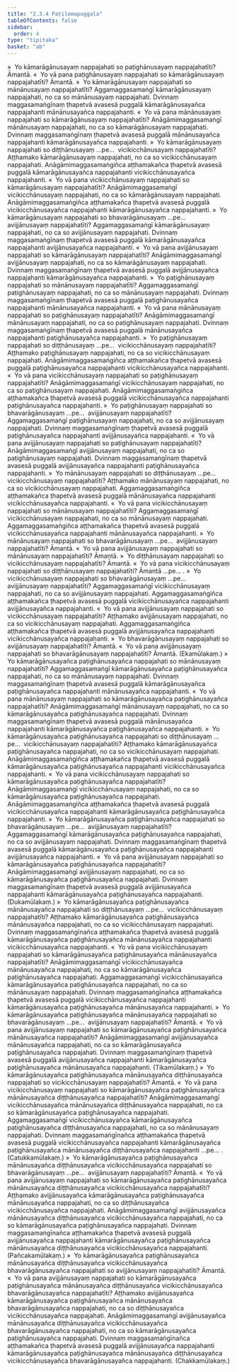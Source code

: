 ```yaml
---
title: "2.3.4 Paṭilomapuggala"
tableOfContents: false
sidebar:
  order: 4
type: "tipitaka"
basket: "ab"
---
```



<DynamicBreadcrumb />

<Division number="165">

<Paragraph number="1110">
»  Yo kāmarāgānusayaṃ nappajahati so paṭighānusayaṃ nappajahatīti? Āmantā.
</Paragraph>

<Paragraph number="1111">
«  Yo vā pana paṭighānusayaṃ nappajahati so kāmarāgānusayaṃ nappajahatīti? Āmantā.
</Paragraph>

<Paragraph number="1112">
»  Yo kāmarāgānusayaṃ nappajahati so mānānusayaṃ nappajahatīti?
</Paragraph>

<Paragraph number="1113">
Aggamaggasamaṅgī kāmarāgānusayaṃ nappajahati, no ca so mānānusayaṃ nappajahati. Dvinnaṃ maggasamaṅgīnaṃ ṭhapetvā avasesā puggalā kāmarāgānusayañca nappajahanti mānānusayañca nappajahanti.
</Paragraph>

<Paragraph number="1114">
«  Yo vā pana mānānusayaṃ nappajahati so kāmarāgānusayaṃ nappajahatīti?
</Paragraph>

<Paragraph number="1115">
Anāgāmimaggasamaṅgī mānānusayaṃ nappajahati, no ca so kāmarāgānusayaṃ nappajahati. Dvinnaṃ maggasamaṅgīnaṃ ṭhapetvā avasesā puggalā mānānusayañca nappajahanti kāmarāgānusayañca nappajahanti.
</Paragraph>

<Paragraph number="1116">
»  Yo kāmarāgānusayaṃ nappajahati so diṭṭhānusayaṃ …pe…  vicikicchānusayaṃ nappajahatīti?
</Paragraph>

<Paragraph number="1117">
Aṭṭhamako kāmarāgānusayaṃ nappajahati, no ca so vicikicchānusayaṃ nappajahati. Anāgāmimaggasamaṅgiñca aṭṭhamakañca ṭhapetvā avasesā puggalā kāmarāgānusayañca nappajahanti vicikicchānusayañca nappajahanti.
</Paragraph>

<Paragraph number="1118">
«  Yo vā pana vicikicchānusayaṃ nappajahati so kāmarāgānusayaṃ nappajahatīti?
</Paragraph>

<Paragraph number="1119">
Anāgāmimaggasamaṅgī vicikicchānusayaṃ nappajahati, no ca so kāmarāgānusayaṃ nappajahati. Anāgāmimaggasamaṅgiñca aṭṭhamakañca ṭhapetvā avasesā puggalā vicikicchānusayañca nappajahanti kāmarāgānusayañca nappajahanti.
</Paragraph>

<Paragraph number="1120">
»  Yo kāmarāgānusayaṃ nappajahati so bhavarāgānusayaṃ …pe…  avijjānusayaṃ nappajahatīti?
</Paragraph>

<Paragraph number="1121">
Aggamaggasamaṅgī kāmarāgānusayaṃ nappajahati, no ca so avijjānusayaṃ nappajahati. Dvinnaṃ maggasamaṅgīnaṃ ṭhapetvā avasesā puggalā kāmarāgānusayañca nappajahanti avijjānusayañca nappajahanti.
</Paragraph>

<Paragraph number="1122">
«  Yo vā pana avijjānusayaṃ nappajahati so kāmarāgānusayaṃ nappajahatīti?
</Paragraph>

<Paragraph number="1123">
Anāgāmimaggasamaṅgī avijjānusayaṃ nappajahati, no ca so kāmarāgānusayaṃ nappajahati. Dvinnaṃ maggasamaṅgīnaṃ ṭhapetvā avasesā puggalā avijjānusayañca nappajahanti kāmarāgānusayañca nappajahanti.
</Paragraph>

</Division>
<Division number="166">

<Paragraph number="1124">
»  Yo paṭighānusayaṃ nappajahati so mānānusayaṃ nappajahatīti?
</Paragraph>

<Paragraph number="1125">
Aggamaggasamaṅgī paṭighānusayaṃ nappajahati, no ca so mānānusayaṃ nappajahati. Dvinnaṃ maggasamaṅgīnaṃ ṭhapetvā avasesā puggalā paṭighānusayañca nappajahanti mānānusayañca nappajahanti.
</Paragraph>

<Paragraph number="1126">
«  Yo vā pana mānānusayaṃ nappajahati so paṭighānusayaṃ nappajahatīti?
</Paragraph>

<Paragraph number="1127">
Anāgāmimaggasamaṅgī mānānusayaṃ nappajahati, no ca so paṭighānusayaṃ nappajahati. Dvinnaṃ maggasamaṅgīnaṃ ṭhapetvā avasesā puggalā mānānusayañca nappajahanti paṭighānusayañca nappajahanti.
</Paragraph>

<Paragraph number="1128">
»  Yo paṭighānusayaṃ nappajahati so diṭṭhānusayaṃ …pe…  vicikicchānusayaṃ nappajahatīti?
</Paragraph>

<Paragraph number="1129">
Aṭṭhamako paṭighānusayaṃ nappajahati, no ca so vicikicchānusayaṃ nappajahati. Anāgāmimaggasamaṅgiñca aṭṭhamakañca ṭhapetvā avasesā puggalā paṭighānusayañca nappajahanti vicikicchānusayañca nappajahanti.
</Paragraph>

<Paragraph number="1130">
«  Yo vā pana vicikicchānusayaṃ nappajahati so paṭighānusayaṃ nappajahatīti?
</Paragraph>

<Paragraph number="1131">
Anāgāmimaggasamaṅgī vicikicchānusayaṃ nappajahati, no ca so paṭighānusayaṃ nappajahati. Anāgāmimaggasamaṅgiñca aṭṭhamakañca ṭhapetvā avasesā puggalā vicikicchānusayañca nappajahanti paṭighānusayañca nappajahanti.
</Paragraph>

<Paragraph number="1132">
»  Yo paṭighānusayaṃ nappajahati so bhavarāgānusayaṃ …pe…  avijjānusayaṃ nappajahatīti?
</Paragraph>

<Paragraph number="1133">
Aggamaggasamaṅgī paṭighānusayaṃ nappajahati, no ca so avijjānusayaṃ nappajahati. Dvinnaṃ maggasamaṅgīnaṃ ṭhapetvā avasesā puggalā paṭighānusayañca nappajahanti avijjānusayañca nappajahanti.
</Paragraph>

<Paragraph number="1134">
«  Yo vā pana avijjānusayaṃ nappajahati so paṭighānusayaṃ nappajahatīti?
</Paragraph>

<Paragraph number="1135">
Anāgāmimaggasamaṅgī avijjānusayaṃ nappajahati, no ca so paṭighānusayaṃ nappajahati. Dvinnaṃ maggasamaṅgīnaṃ ṭhapetvā avasesā puggalā avijjānusayañca nappajahanti paṭighānusayañca nappajahanti.
</Paragraph>

</Division>
<Division number="167">

<Paragraph number="1136">
»  Yo mānānusayaṃ nappajahati so diṭṭhānusayaṃ …pe…  vicikicchānusayaṃ nappajahatīti?
</Paragraph>

<Paragraph number="1137">
Aṭṭhamako mānānusayaṃ nappajahati, no ca so vicikicchānusayaṃ nappajahati. Aggamaggasamaṅgiñca aṭṭhamakañca ṭhapetvā avasesā puggalā mānānusayañca nappajahanti vicikicchānusayañca nappajahanti.
</Paragraph>

<Paragraph number="1138">
«  Yo vā pana vicikicchānusayaṃ nappajahati so mānānusayaṃ nappajahatīti?
</Paragraph>

<Paragraph number="1139">
Aggamaggasamaṅgī vicikicchānusayaṃ nappajahati, no ca so mānānusayaṃ nappajahati. Aggamaggasamaṅgiñca aṭṭhamakañca ṭhapetvā avasesā puggalā vicikicchānusayañca nappajahanti mānānusayañca nappajahanti.
</Paragraph>

<Paragraph number="1140">
»  Yo mānānusayaṃ nappajahati so bhavarāgānusayaṃ …pe…  avijjānusayaṃ nappajahatīti? Āmantā.
</Paragraph>

<Paragraph number="1141">
«  Yo vā pana avijjānusayaṃ nappajahati so mānānusayaṃ nappajahatīti? Āmantā.
</Paragraph>

</Division>
<Division number="168">

<Paragraph number="1142">
»  Yo diṭṭhānusayaṃ nappajahati so vicikicchānusayaṃ nappajahatīti? Āmantā.
</Paragraph>

<Paragraph number="1143">
«  Yo vā pana vicikicchānusayaṃ nappajahati so diṭṭhānusayaṃ nappajahatīti? Āmantā …pe… .
</Paragraph>

</Division>
<Division number="169">

<Paragraph number="1144">
»  Yo vicikicchānusayaṃ nappajahati so bhavarāgānusayaṃ …pe…  avijjānusayaṃ nappajahatīti?
</Paragraph>

<Paragraph number="1145">
Aggamaggasamaṅgī vicikicchānusayaṃ nappajahati, no ca so avijjānusayaṃ nappajahati. Aggamaggasamaṅgiñca aṭṭhamakañca ṭhapetvā avasesā puggalā vicikicchānusayañca nappajahanti avijjānusayañca nappajahanti.
</Paragraph>

<Paragraph number="1146">
«  Yo vā pana avijjānusayaṃ nappajahati so vicikicchānusayaṃ nappajahatīti?
</Paragraph>

<Paragraph number="1147">
Aṭṭhamako avijjānusayaṃ nappajahati, no ca so vicikicchānusayaṃ nappajahati. Aggamaggasamaṅgiñca aṭṭhamakañca ṭhapetvā avasesā puggalā avijjānusayañca nappajahanti vicikicchānusayañca nappajahanti.
</Paragraph>

</Division>
<Division number="170">

<Paragraph number="1148">
»  Yo bhavarāgānusayaṃ nappajahati so avijjānusayaṃ nappajahatīti? Āmantā.
</Paragraph>

<Paragraph number="1149">
«  Yo vā pana avijjānusayaṃ nappajahati so bhavarāgānusayaṃ nappajahatīti? Āmantā. (Ekamūlakaṃ.)
</Paragraph>

</Division>
<Division number="171">

<Paragraph number="1150">
»  Yo kāmarāgānusayañca paṭighānusayañca nappajahati so mānānusayaṃ nappajahatīti?
</Paragraph>

<Paragraph number="1151">
Aggamaggasamaṅgī kāmarāgānusayañca paṭighānusayañca nappajahati, no ca so mānānusayaṃ nappajahati. Dvinnaṃ maggasamaṅgīnaṃ ṭhapetvā avasesā puggalā kāmarāgānusayañca paṭighānusayañca nappajahanti mānānusayañca nappajahanti.
</Paragraph>

<Paragraph number="1152">
«  Yo vā pana mānānusayaṃ nappajahati so kāmarāgānusayañca paṭighānusayañca nappajahatīti?
</Paragraph>

<Paragraph number="1153">
Anāgāmimaggasamaṅgī mānānusayaṃ nappajahati, no ca so kāmarāgānusayañca paṭighānusayañca nappajahati. Dvinnaṃ maggasamaṅgīnaṃ ṭhapetvā avasesā puggalā mānānusayañca nappajahanti kāmarāgānusayañca paṭighānusayañca nappajahanti.
</Paragraph>

<Paragraph number="1154">
»  Yo kāmarāgānusayañca paṭighānusayañca nappajahati so diṭṭhānusayaṃ …pe…  vicikicchānusayaṃ nappajahatīti?
</Paragraph>

<Paragraph number="1155">
Aṭṭhamako kāmarāgānusayañca paṭighānusayañca nappajahati, no ca so vicikicchānusayaṃ nappajahati. Anāgāmimaggasamaṅgiñca aṭṭhamakañca ṭhapetvā avasesā puggalā kāmarāgānusayañca paṭighānusayañca nappajahanti vicikicchānusayañca nappajahanti.
</Paragraph>

<Paragraph number="1156">
«  Yo vā pana vicikicchānusayaṃ nappajahati so kāmarāgānusayañca paṭighānusayañca nappajahatīti?
</Paragraph>

<Paragraph number="1157">
Anāgāmimaggasamaṅgī vicikicchānusayaṃ nappajahati, no ca so kāmarāgānusayañca paṭighānusayañca nappajahati. Anāgāmimaggasamaṅgiñca aṭṭhamakañca ṭhapetvā avasesā puggalā vicikicchānusayañca nappajahanti kāmarāgānusayañca paṭighānusayañca nappajahanti.
</Paragraph>

<Paragraph number="1158">
»  Yo kāmarāgānusayañca paṭighānusayañca nappajahati so bhavarāgānusayaṃ …pe…  avijjānusayaṃ nappajahatīti?
</Paragraph>

<Paragraph number="1159">
Aggamaggasamaṅgī kāmarāgānusayañca paṭighānusayañca nappajahati, no ca so avijjānusayaṃ nappajahati. Dvinnaṃ maggasamaṅgīnaṃ ṭhapetvā avasesā puggalā kāmarāgānusayañca paṭighānusayañca nappajahanti avijjānusayañca nappajahanti.
</Paragraph>

<Paragraph number="1160">
«  Yo vā pana avijjānusayaṃ nappajahati so kāmarāgānusayañca paṭighānusayañca nappajahatīti?
</Paragraph>

<Paragraph number="1161">
Anāgāmimaggasamaṅgī avijjānusayaṃ nappajahati, no ca so kāmarāgānusayañca paṭighānusayañca nappajahati. Dvinnaṃ maggasamaṅgīnaṃ ṭhapetvā avasesā puggalā avijjānusayañca nappajahanti kāmarāgānusayañca paṭighānusayañca nappajahanti. (Dukamūlakaṃ.)
</Paragraph>

</Division>
<Division number="172">

<Paragraph number="1162">
»  Yo kāmarāgānusayañca paṭighānusayañca mānānusayañca nappajahati so diṭṭhānusayaṃ …pe…  vicikicchānusayaṃ nappajahatīti?
</Paragraph>

<Paragraph number="1163">
Aṭṭhamako kāmarāgānusayañca paṭighānusayañca mānānusayañca nappajahati, no ca so vicikicchānusayaṃ nappajahati. Dvinnaṃ maggasamaṅgīnañca aṭṭhamakañca ṭhapetvā avasesā puggalā kāmarāgānusayañca paṭighānusayañca mānānusayañca nappajahanti vicikicchānusayañca nappajahanti.
</Paragraph>

<Paragraph number="1164">
«  Yo vā pana vicikicchānusayaṃ nappajahati so kāmarāgānusayañca paṭighānusayañca mānānusayañca nappajahatīti?
</Paragraph>

<Paragraph number="1165">
Anāgāmimaggasamaṅgī vicikicchānusayañca mānānusayañca nappajahati, no ca so kāmarāgānusayañca paṭighānusayañca nappajahati. Aggamaggasamaṅgī vicikicchānusayañca kāmarāgānusayañca paṭighānusayañca nappajahati, no ca so mānānusayaṃ nappajahati. Dvinnaṃ maggasamaṅgīnañca aṭṭhamakañca ṭhapetvā avasesā puggalā vicikicchānusayañca nappajahanti kāmarāgānusayañca paṭighānusayañca mānānusayañca nappajahanti.
</Paragraph>

<Paragraph number="1166">
»  Yo kāmarāgānusayañca paṭighānusayañca mānānusayañca nappajahati so bhavarāgānusayaṃ …pe…  avijjānusayaṃ nappajahatīti? Āmantā.
</Paragraph>

<Paragraph number="1167">
«  Yo vā pana avijjānusayaṃ nappajahati so kāmarāgānusayañca paṭighānusayañca mānānusayañca nappajahatīti?
</Paragraph>

<Paragraph number="1168">
Anāgāmimaggasamaṅgī avijjānusayañca mānānusayañca nappajahati, no ca so kāmarāgānusayañca paṭighānusayañca nappajahati. Dvinnaṃ maggasamaṅgīnaṃ ṭhapetvā avasesā puggalā avijjānusayañca nappajahanti kāmarāgānusayañca paṭighānusayañca mānānusayañca nappajahanti. (Tikamūlakaṃ.)
</Paragraph>

</Division>
<Division number="173">

<Paragraph number="1169">
»  Yo kāmarāgānusayañca paṭighānusayañca mānānusayañca diṭṭhānusayañca nappajahati so vicikicchānusayaṃ nappajahatīti? Āmantā.
</Paragraph>

<Paragraph number="1170">
«  Yo vā pana vicikicchānusayaṃ nappajahati so kāmarāgānusayañca paṭighānusayañca mānānusayañca diṭṭhānusayañca nappajahatīti?
</Paragraph>

<Paragraph number="1171">
Anāgāmimaggasamaṅgī vicikicchānusayañca mānānusayañca diṭṭhānusayañca nappajahati, no ca so kāmarāgānusayañca paṭighānusayañca nappajahati. Aggamaggasamaṅgī vicikicchānusayañca kāmarāgānusayañca paṭighānusayañca diṭṭhānusayañca nappajahati, no ca so mānānusayaṃ nappajahati. Dvinnaṃ maggasamaṅgīnañca aṭṭhamakañca ṭhapetvā avasesā puggalā vicikicchānusayañca nappajahanti kāmarāgānusayañca paṭighānusayañca mānānusayañca diṭṭhānusayañca nappajahanti …pe… . (Catukkamūlakaṃ.)
</Paragraph>

</Division>
<Division number="174">

<Paragraph number="1172">
»  Yo kāmarāgānusayañca paṭighānusayañca mānānusayañca diṭṭhānusayañca vicikicchānusayañca nappajahati so bhavarāgānusayaṃ …pe…  avijjānusayaṃ nappajahatīti? Āmantā.
</Paragraph>

<Paragraph number="1173">
«  Yo vā pana avijjānusayaṃ nappajahati so kāmarāgānusayañca paṭighānusayañca mānānusayañca diṭṭhānusayañca vicikicchānusayañca nappajahatīti?
</Paragraph>

<Paragraph number="1174">
Aṭṭhamako avijjānusayañca kāmarāgānusayañca paṭighānusayañca mānānusayañca nappajahati, no ca so diṭṭhānusayañca vicikicchānusayañca nappajahati. Anāgāmimaggasamaṅgī avijjānusayañca mānānusayañca diṭṭhānusayañca vicikicchānusayañca nappajahati, no ca so kāmarāgānusayañca paṭighānusayañca nappajahati. Dvinnaṃ maggasamaṅgīnañca aṭṭhamakañca ṭhapetvā avasesā puggalā avijjānusayañca nappajahanti kāmarāgānusayañca paṭighānusayañca mānānusayañca diṭṭhānusayañca vicikicchānusayañca nappajahanti. (Pañcakamūlakaṃ.)
</Paragraph>

</Division>
<Division number="175">

<Paragraph number="1175">
»  Yo kāmarāgānusayañca paṭighānusayañca mānānusayañca diṭṭhānusayañca vicikicchānusayañca bhavarāgānusayañca nappajahati so avijjānusayaṃ nappajahatīti? Āmantā.
</Paragraph>

<Paragraph number="1176">
«  Yo vā pana avijjānusayaṃ nappajahati so kāmarāgānusayañca paṭighānusayañca mānānusayañca diṭṭhānusayañca vicikicchānusayañca bhavarāgānusayañca nappajahatīti?
</Paragraph>

<Paragraph number="1177">
Aṭṭhamako avijjānusayañca kāmarāgānusayañca paṭighānusayañca mānānusayañca bhavarāgānusayañca nappajahati, no ca so diṭṭhānusayañca vicikicchānusayañca nappajahati. Anāgāmimaggasamaṅgī avijjānusayañca mānānusayañca diṭṭhānusayañca vicikicchānusayañca bhavarāgānusayañca nappajahati, no ca so kāmarāgānusayañca paṭighānusayañca nappajahati. Dvinnaṃ maggasamaṅgīnañca aṭṭhamakañca ṭhapetvā avasesā puggalā avijjānusayañca nappajahanti kāmarāgānusayañca paṭighānusayañca mānānusayañca diṭṭhānusayañca vicikicchānusayañca bhavarāgānusayañca nappajahanti. (Chakkamūlakaṃ.)
</Paragraph>
</Division>